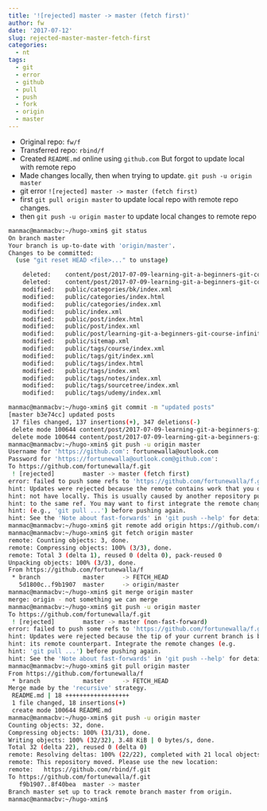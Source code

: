 ```yaml
---
title: '![rejected] master -> master (fetch first)'
author: fw
date: '2017-07-12'
slug: rejected-master-master-fetch-first
categories:
  - nt
tags:
  - git
  - error
  - github
  - pull
  - push
  - fork
  - origin
  - master
---
```


* Original repo: `fw/f`
* Transferred repo: `rbind/f`
* Created `README.md` online using `github.com` But forgot to update local with remote repo
* Made changes locally, then when trying to update. `git push -u origin master`
* git error `![rejected] master -> master (fetch first)`
* first `git pull origin master` to update local repo with remote repo changes.
* then `git push -u origin master` to update local changes to remote repo

```bash
manmac@manmacbv:~/hugo-xmin$ git status
On branch master
Your branch is up-to-date with 'origin/master'.
Changes to be committed:
  (use "git reset HEAD <file>..." to unstage)

	deleted:    content/post/2017-07-09-learning-git-a-beginners-git-course-infinite-skills-udemy.Rmd
	deleted:    content/post/2017-07-09-learning-git-a-beginners-git-course-infinite-skills-udemy.html
	modified:   public/categories/bk/index.xml
	modified:   public/categories/index.html
	modified:   public/categories/index.xml
	modified:   public/index.xml
	modified:   public/post/index.html
	modified:   public/post/index.xml
	modified:   public/post/learning-git-a-beginners-git-course-infinite-skills-udemy/index.html
	modified:   public/sitemap.xml
	modified:   public/tags/course/index.xml
	modified:   public/tags/git/index.xml
	modified:   public/tags/index.html
	modified:   public/tags/index.xml
	modified:   public/tags/notes/index.xml
	modified:   public/tags/sourcetree/index.xml
	modified:   public/tags/udemy/index.xml

manmac@manmacbv:~/hugo-xmin$ git commit -m "updated posts"
[master b3e74cc] updated posts
 17 files changed, 137 insertions(+), 347 deletions(-)
 delete mode 100644 content/post/2017-07-09-learning-git-a-beginners-git-course-infinite-skills-udemy.Rmd
 delete mode 100644 content/post/2017-07-09-learning-git-a-beginners-git-course-infinite-skills-udemy.html
manmac@manmacbv:~/hugo-xmin$ git push -u origin master
Username for 'https://github.com': fortunewalla@outlook.com
Password for 'https://fortunewalla@outlook.com@github.com': 
To https://github.com/fortunewalla/f.git
 ! [rejected]        master -> master (fetch first)
error: failed to push some refs to 'https://github.com/fortunewalla/f.git'
hint: Updates were rejected because the remote contains work that you do
hint: not have locally. This is usually caused by another repository pushing
hint: to the same ref. You may want to first integrate the remote changes
hint: (e.g., 'git pull ...') before pushing again.
hint: See the 'Note about fast-forwards' in 'git push --help' for details.
manmac@manmacbv:~/hugo-xmin$ git remote add origin https://github.com/rbind/f.gitfatal: remote origin already exists.
manmac@manmacbv:~/hugo-xmin$ git fetch origin master
remote: Counting objects: 3, done.
remote: Compressing objects: 100% (3/3), done.
remote: Total 3 (delta 1), reused 0 (delta 0), pack-reused 0
Unpacking objects: 100% (3/3), done.
From https://github.com/fortunewalla/f
 * branch            master     -> FETCH_HEAD
   5d1800c..f9b1907  master     -> origin/master
manmac@manmacbv:~/hugo-xmin$ git merge origin master
merge: origin - not something we can merge
manmac@manmacbv:~/hugo-xmin$ git push -u origin master
To https://github.com/fortunewalla/f.git
 ! [rejected]        master -> master (non-fast-forward)
error: failed to push some refs to 'https://github.com/fortunewalla/f.git'
hint: Updates were rejected because the tip of your current branch is behind
hint: its remote counterpart. Integrate the remote changes (e.g.
hint: 'git pull ...') before pushing again.
hint: See the 'Note about fast-forwards' in 'git push --help' for details.
manmac@manmacbv:~/hugo-xmin$ git pull origin master
From https://github.com/fortunewalla/f
 * branch            master     -> FETCH_HEAD
Merge made by the 'recursive' strategy.
 README.md | 18 ++++++++++++++++++
 1 file changed, 18 insertions(+)
 create mode 100644 README.md
manmac@manmacbv:~/hugo-xmin$ git push -u origin master
Counting objects: 32, done.
Compressing objects: 100% (31/31), done.
Writing objects: 100% (32/32), 3.48 KiB | 0 bytes/s, done.
Total 32 (delta 22), reused 0 (delta 0)
remote: Resolving deltas: 100% (22/22), completed with 21 local objects.
remote: This repository moved. Please use the new location:
remote:   https://github.com/rbind/f.git
To https://github.com/fortunewalla/f.git
   f9b1907..8f40bea  master -> master
Branch master set up to track remote branch master from origin.
manmac@manmacbv:~/hugo-xmin$ 

```



